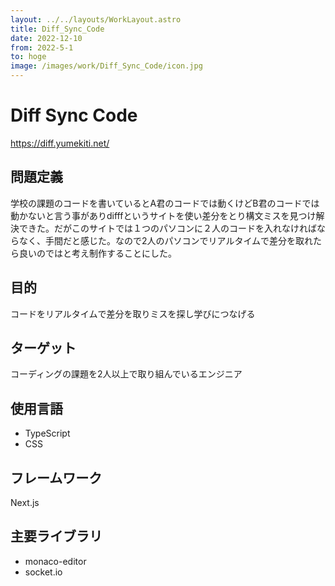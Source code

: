 ```yaml
---
layout: ../../layouts/WorkLayout.astro
title: Diff_Sync_Code
date: 2022-12-10
from: 2022-5-1
to: hoge
image: /images/work/Diff_Sync_Code/icon.jpg
---
```


# Diff Sync Code

https://diff.yumekiti.net/

## 問題定義

学校の課題のコードを書いているとA君のコードでは動くけどB君のコードでは動かないと言う事がありdifffというサイトを使い差分をとり構文ミスを見つけ解決できた。だがこのサイトでは１つのパソコンに２人のコードを入れなければならなく、手間だと感じた。なので2人のパソコンでリアルタイムで差分を取れたら良いのではと考え制作することにした。

## 目的

コードをリアルタイムで差分を取りミスを探し学びにつなげる

## ターゲット

コーディングの課題を2人以上で取り組んでいるエンジニア

## 使用言語

- TypeScript
- CSS

## フレームワーク

Next.js

## 主要ライブラリ

- monaco-editor
- socket.io